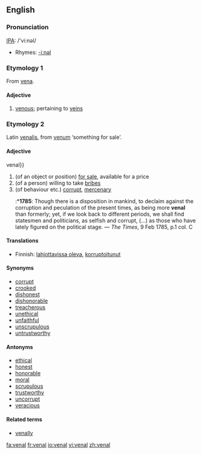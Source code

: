 ==English==

===Pronunciation===
[[IPA]]: /'vi:nəl/
*Rhymes: [[Rhymes:English:-iːnəl|-iːnəl]]

===Etymology 1===
From [[vena]].

====Adjective====
{{en-adj}}

# [[venous]]; pertaining to [[vein]]s

===Etymology 2===
Latin [[venalis]], from [[venum]] ‘something for sale’.

====Adjective====
{{en-adj}}venal}}

# (of an object or position) [[for sale]], available for a price
# (of a person) willing to take [[bribe]]s
# (of behaviour etc.) [[corrupt]], [[mercenary]]
#:*'''1785''': Though there is a disposition in mankind, to declaim against the corruption and peculation of the present times, as being more '''venal''' than formerly; yet, if we look back to different periods, we shall find statesmen and politicians, as selfish and corrupt, (...) as those who have lately figured on the political stage. — ''The Times'', 9 Feb 1785, p.1 col. C

====Translations====
{{rfc-level|Translations at L3+ (AutoFormat would have corrected level of Translations)}}
{{trans-top|for sale, available for a price}}
{{trans-mid}}
{{trans-bottom}}

{{trans-top|willing to take bribes}}
*Finnish: [[lahjottavissa oleva]], [[korruptoitunut]]
{{trans-mid}}
{{trans-bottom}}

{{trans-top|corrupt, mercenary}}
{{trans-mid}}
{{trans-bottom}}

====Synonyms====
* [[corrupt]]
* [[crooked]]
* [[dishonest]]
* [[dishonorable]]
* [[treacherous]]
* [[unethical]]
* [[unfaithful]]
* [[unscrupulous]]
* [[untrustworthy]]

====Antonyms====
* [[ethical]]
* [[honest]]
* [[honorable]]
* [[moral]]
* [[scrupulous]]
* [[trustworthy]]
* [[uncorrupt]]
* [[veracious]]

====Related terms====
* [[venally]]

[[fa:venal]]
[[fr:venal]]
[[io:venal]]
[[vi:venal]]
[[zh:venal]]